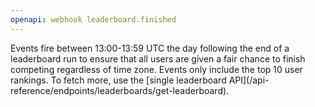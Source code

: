 ```yaml
---
openapi: webhook leaderboard.finished
---
```


<Note>
  Events fire between 13:00-13:59 UTC the day following the end of a leaderboard
  run to ensure that all users are given a fair chance to finish competing
  regardless of time zone.
</Note>

<Note>
  Events only include the top 10 user rankings. To fetch more, use the [single
  leaderboard API](/api-reference/endpoints/leaderboards/get-leaderboard).
</Note>
